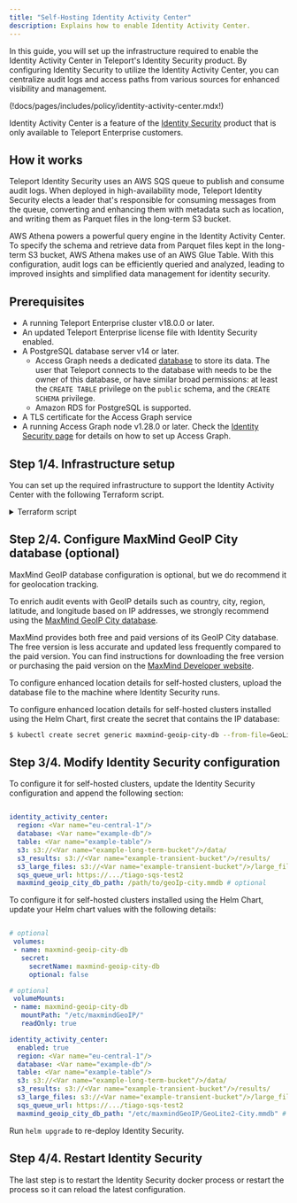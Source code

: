 ```yaml
---
title: "Self-Hosting Identity Activity Center"
description: Explains how to enable Identity Activity Center.
---
```


In this guide, you will set up the infrastructure required
to enable the Identity Activity Center in Teleport's Identity Security product.
By configuring Identity Security to utilize the Identity Activity Center,
you can centralize audit logs and access paths from various sources for enhanced
visibility and management.

(!docs/pages/includes/policy/identity-activity-center.mdx!)

Identity Activity Center is a feature of the [Identity Security](https://goteleport.com/platform/policy/)
product that is only available to Teleport Enterprise customers.

## How it works

Teleport Identity Security uses an AWS SQS queue to publish and consume audit logs.
When deployed in high-availability mode, Teleport Identity Security elects a leader
that's responsible for consuming messages from the queue, converting and enhancing
them with metadata such as location, and writing them as Parquet files in the
long-term S3 bucket.

AWS Athena powers a powerful query engine in the Identity Activity Center.
To specify the schema and retrieve data from Parquet files kept in the
long-term S3 bucket, AWS Athena makes use of an AWS Glue Table. With this
configuration, audit logs can be efficiently queried and analyzed, leading
to improved insights and simplified data management for identity security.

## Prerequisites
- A running Teleport Enterprise cluster v18.0.0 or later.
- An updated Teleport Enterprise license file with Identity Security enabled.
- A PostgreSQL database server v14 or later.
  - Access Graph needs a dedicated [database](https://www.postgresql.org/docs/current/sql-createdatabase.html) to store its data.
    The user that Teleport connects to the database with needs to be the owner of this database, or have similar broad permissions:
    at least the `CREATE TABLE` privilege on the `public` schema, and the `CREATE SCHEMA` privilege.
  - Amazon RDS for PostgreSQL is supported.
- A TLS certificate for the Access Graph service
- A running Access Graph node v1.28.0 or later.
  Check the [Identity Security page](../../teleport-policy/teleport-policy.mdx) for details on
  how to set up Access Graph.


## Step 1/4. Infrastructure setup

You can set up the required infrastructure to support the Identity Activity Center with the
following Terraform script.

<details>
<summary>Terraform script</summary>

Below is a list of the required variables along with their descriptions,
which are necessary for the Terraform script to execute.

- <Var name="eu-central-1"/> is the name of the region where infrastructure should be created.
- <Var name="example_sqs_queue"/> is the name of the AWS SQS queue.
- <Var name="example_sqs_dlq"/> is the name of the AWS SQS dead-letter queue.
- <Var name="example_kms_key"/> is the name of the AWS KMS encryption key used to encrypt S3 bucket files and SQS messages.
- <Var name="example-long-term-bucket"/> is the long-term S3 bucket used to store the events.
- <Var name="example-transient-bucket"/> is the transient S3 bucket used to store temporary files such as query results and large files.
- <Var name="example-db"/> is the name of the AWS Glue database.
- <Var name="example-table"/> is the name of the AWS Glue table.
- <Var name="example-workgroup"/> is the name of the AWS Athena Workgroup.

Define the variables using the script below or configure them in your
Teleport IaC script.

```bash
cat > variables.auto.tfvars << EOF
aws_region            = <Var name="eu-central-1"/>
iac_sqs_queue_name        = <Var name="example_sqs_queue"/>
iac_sqs_dlq_name          = <Var name="example_sqs_dlq"/>
iac_kms_key_alias         = <Var name="example_kms_key"/>
iac_long_term_bucket_name = <Var name="example-long-term-bucket"/>
iac_transient_bucket_name = <Var name="example-transient-bucket"/>
iac_database_name         = <Var name="example-db"/>
iac_table_name            = <Var name="example-table"/>
iac_workgroup             = <Var name="example-workgroup"/>
EOF
```

Execute the following Terraform script to create the required infrastructure.

### `variables.tf`

`variables.tf` file includes the description of the required Terraform variables.

```terraform
(!examples/identity-activity-center/variables.tf!)
```

### `identity_activity_center.tf`

`identity_activity_center.tf` file includes the declaration of every resource
that Terraform will create and manage. This includes AWS KMS keys, AWS S3 Buckets
for transient and long-term storage, and AWS Glue table and database.

```
(!examples/identity-activity-center/identity_activity_center.tf!)
```

### `policy.tf`

`policy.tf` includes the declaration of the AWS IAM policy that must
be attached to the AWS identity that the Identity Security service runs as,
enabling it to access the resources and execute queries.

```
(!examples/identity-activity-center/policy.tf!)
```

The Terraform script will output two variables:

- `identity_activity_center_iam_policy`: AWS IAM policy required for Identity Security to connect to AWS resources. Attach the policy to the Identity Security AWS IAM role.
- `identity_activity_center_yaml`: YAML configuration to append to the Identity Security configuration or Helm chart values.

</details>

##  Step 2/4. Configure MaxMind GeoIP City database (optional)

<Admonition type="note">

MaxMind GeoIP database configuration is optional, but we do recommend it for geolocation tracking.

</Admonition>


To enrich audit events with GeoIP details such as country, city, region, latitude,
and longitude based on IP addresses, we strongly recommend using the
[MaxMind GeoIP City database](https://www.maxmind.com/en/geoip-databases).

MaxMind provides both free and paid versions of its GeoIP City database. 
The free version is less accurate and updated less frequently compared to
the paid version. You can find instructions for downloading the free
version or purchasing the paid version on the
[MaxMind Developer website](https://dev.maxmind.com/geoip/geolite2-free-geolocation-data/).

<Tabs>
<TabItem label="Self-hosted cluster" >

To configure enhanced location details for self-hosted clusters, upload the database file to the machine where
Identity Security runs.

</TabItem>

<TabItem label="Self-hosted cluster using Helm Chart">

To configure enhanced location details for self-hosted clusters installed using the Helm Chart, first create
the secret that contains the IP database:

```bash
$ kubectl create secret generic maxmind-geoip-city-db --from-file=GeoLite2-City.mmdb

```
</TabItem>
</Tabs>


## Step 3/4. Modify Identity Security configuration

<Tabs>
<TabItem label="Self-hosted cluster" >

To configure it for self-hosted clusters, update the Identity Security configuration and
append the following section:

```yaml

identity_activity_center:
  region: <Var name="eu-central-1"/>
  database: <Var name="example-db"/>
  table: <Var name="example-table"/>
  s3: s3://<Var name="example-long-term-bucket"/>/data/
  s3_results: s3://<Var name="example-transient-bucket"/>/results/
  s3_large_files: s3://<Var name="example-transient-bucket"/>/large_files
  sqs_queue_url: https://.../tiago-sqs-test2
  maxmind_geoip_city_db_path: /path/to/geoIp-city.mmdb # optional

```

</TabItem>

<TabItem label="Self-hosted cluster using Helm Chart">

To configure it for self-hosted clusters installed using the Helm Chart, update your
Helm chart values with the following details:

```yaml

# optional
 volumes:
 - name: maxmind-geoip-city-db
   secret:
     secretName: maxmind-geoip-city-db
     optional: false

# optional
 volumeMounts:
 - name: maxmind-geoip-city-db
   mountPath: "/etc/maxmindGeoIP/"
   readOnly: true

identity_activity_center:
  enabled: true
  region: <Var name="eu-central-1"/>
  database: <Var name="example-db"/>
  table: <Var name="example-table"/>
  s3: s3://<Var name="example-long-term-bucket"/>/data/
  s3_results: s3://<Var name="example-transient-bucket"/>/results/
  s3_large_files: s3://<Var name="example-transient-bucket"/>/large_files
  sqs_queue_url: https://.../tiago-sqs-test2
  maxmind_geoip_city_db_path: "/etc/maxmindGeoIP/GeoLite2-City.mmdb" # optional
```

Run `helm upgrade` to re-deploy Identity Security.

</TabItem>
</Tabs>


## Step 4/4. Restart Identity Security

The last step is to restart the Identity Security docker process or restart the process
so it can reload the latest configuration.